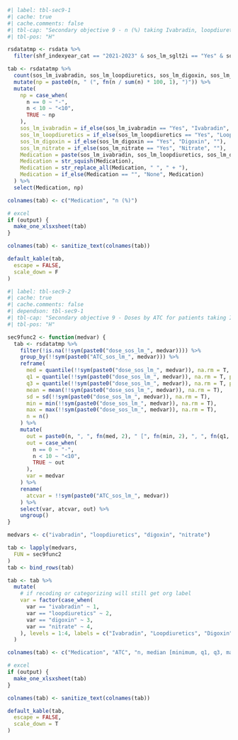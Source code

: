 
```r
#| label: tbl-sec9-1
#| cache: true
#| cache.comments: false
#| tbl-cap: "Secondary objective 9 - n (%) taking Ivabradin, loopdiuretics, digoxin or nitrates on top of Beta-blocker, RASi/ARNi, MRA and SGLT2i 2021-2023"
#| tbl-pos: "H"

rsdatatmp <- rsdata %>%
  filter(shf_indexyear_cat == "2021-2023" & sos_lm_sglt2i == "Yes" & sos_lm_bbl == "Yes" & sos_lm_mra == "Yes" & sos_lm_rasiarni == "Yes")

tab <- rsdatatmp %>%
  count(sos_lm_ivabradin, sos_lm_loopdiuretics, sos_lm_digoxin, sos_lm_nitrate) %>%
  mutate(np = paste0(n, " (", fn(n / sum(n) * 100, 1), ")")) %>%
  mutate(
    np = case_when(
      n == 0 ~ "-",
      n < 10 ~ "<10",
      TRUE ~ np
    ),
    sos_lm_ivabradin = if_else(sos_lm_ivabradin == "Yes", "Ivabradin", ""),
    sos_lm_loopdiuretics = if_else(sos_lm_loopdiuretics == "Yes", "Loopdiuretics", ""),
    sos_lm_digoxin = if_else(sos_lm_digoxin == "Yes", "Digoxin", ""),
    sos_lm_nitrate = if_else(sos_lm_nitrate == "Yes", "Nitrate", ""),
    Medication = paste(sos_lm_ivabradin, sos_lm_loopdiuretics, sos_lm_digoxin, sos_lm_nitrate, sep = " "),
    Medication = str_squish(Medication),
    Medication = str_replace_all(Medication, " ", " + "),
    Medication = if_else(Medication == "", "None", Medication)
  ) %>%
  select(Medication, np)

colnames(tab) <- c("Medication", "n (%)")

# excel
if (output) {
  make_one_xlsxsheet(tab)
}

colnames(tab) <- sanitize_text(colnames(tab))

default_kable(tab,
  escape = FALSE,
  scale_down = F
)
```

```r
#| label: tbl-sec9-2
#| cache: true
#| cache.comments: false
#| dependson: tbl-sec9-1
#| tbl-cap: "Secondary objective 9 - Doses by ATC for patients taking Ivabradin, loopdiuretics, digoxin or nitrates on top of Beta-blocker, RASi/ARNi, MRA and SGLT2i 2021-2023"
#| tbl-pos: "H"

sec9func2 <- function(medvar) {
  tab <- rsdatatmp %>%
    filter(!is.na(!!sym(paste0("dose_sos_lm_", medvar)))) %>%
    group_by(!!sym(paste0("ATC_sos_lm_", medvar))) %>%
    reframe(
      med = quantile(!!sym(paste0("dose_sos_lm_", medvar)), na.rm = T, probs = c(0.5)),
      q1 = quantile(!!sym(paste0("dose_sos_lm_", medvar)), na.rm = T, probs = c(0.25)),
      q3 = quantile(!!sym(paste0("dose_sos_lm_", medvar)), na.rm = T, probs = c(0.75)),
      mean = mean(!!sym(paste0("dose_sos_lm_", medvar)), na.rm = T),
      sd = sd(!!sym(paste0("dose_sos_lm_", medvar)), na.rm = T),
      min = min(!!sym(paste0("dose_sos_lm_", medvar)), na.rm = T),
      max = max(!!sym(paste0("dose_sos_lm_", medvar)), na.rm = T),
      n = n()
    ) %>%
    mutate(
      out = paste0(n, ", ", fn(med, 2), " [", fn(min, 2), ", ", fn(q1, 2), ", ", fn(q3, 2), ", ", fn(max, 2), "], ", fn(mean, 2), " (", fn(sd, 2), ")"),
      out = case_when(
        n == 0 ~ "-",
        n < 10 ~ "<10",
        TRUE ~ out
      ),
      var = medvar
    ) %>%
    rename(
      atcvar = !!sym(paste0("ATC_sos_lm_", medvar))
    ) %>%
    select(var, atcvar, out) %>%
    ungroup()
}

medvars <- c("ivabradin", "loopdiuretics", "digoxin", "nitrate")

tab <- lapply(medvars,
  FUN = sec9func2
)
tab <- bind_rows(tab)

tab <- tab %>%
  mutate(
    # if recoding or categorizing will still get org label
    var = factor(case_when(
      var == "ivabradin" ~ 1,
      var == "loopdiuretics" ~ 2,
      var == "digoxin" ~ 3,
      var == "nitrate" ~ 4,
    ), levels = 1:4, labels = c("Ivabradin", "Loopdiuretics", "Digoxin", "Nitrate"))
  )

colnames(tab) <- c("Medication", "ATC", "n, median [minimum, q1, q3, maximum], mean (standard deviation)")

# excel
if (output) {
  make_one_xlsxsheet(tab)
}

colnames(tab) <- sanitize_text(colnames(tab))

default_kable(tab,
  escape = FALSE,
  scale_down = T
)
```
